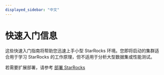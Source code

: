 ```yaml
---
displayed_sidebar: "中文"
---
```


# 快速入门信息

这些快速入门指南将帮助您迅速上手小型 StarRocks 环境。您即将启动的集群适合用于学习 StarRocks 的工作原理，但不适用于分析大型数据集或性能测试。

若需要扩展部署，请参考 [部署 StarRocks](../deployment/deployment_overview.md)


<DocCardList />